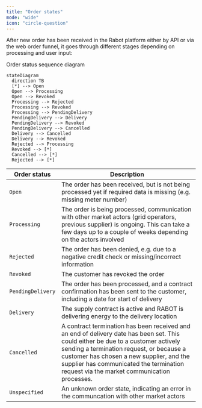 ```yaml
---
title: "Order states"
mode: "wide"
icon: "circle-question"
---
```


After new order has been received in the Rabot platform either by API or via the web order funnel, it goes through different stages depending on processing and user input:

<Frame>
  Order status sequence diagram

  ```mermaid
  stateDiagram
    direction TB
    [*] --> Open
    Open --> Processing
    Open --> Revoked
    Processing --> Rejected
    Processing --> Revoked
    Processing --> PendingDelivery
    PendingDelivery --> Delivery
    PendingDelivery --> Revoked
    PendingDelivery --> Cancelled
    Delivery --> Cancelled
    Delivery --> Revoked
    Rejected --> Processing
    Revoked --> [*]
    Cancelled --> [*]
    Rejected --> [*]
  ```
</Frame>

| Order status      | Description                                                                                                                                                                                                                                                                                                          |
| ----------------- | -------------------------------------------------------------------------------------------------------------------------------------------------------------------------------------------------------------------------------------------------------------------------------------------------------------------- |
| `Open`            | The order has been received, but is not being processed yet if required data is missing (e.g. missing meter number)                                                                                                                                                                                                  |
| `Processing`      | The order is being processed, communication with other market actors (grid operators, previous supplier) is ongoing. This can take a few days up to a couple of weeks depending on the actors involved                                                                                                               |
| `Rejected`        | The order has been denied, e.g. due to a negative credit check or missing/incorrect information                                                                                                                                                                                                                      |
| `Revoked`         | The customer has revoked the order                                                                                                                                                                                                                                                                                   |
| `PendingDelivery` | The order has been processed, and a contract confirmation has been sent to the customer, including a date for start of delivery                                                                                                                                                                                      |
| `Delivery`        | The supply contract is active and RABOT is delivering energy to the delivery location                                                                                                                                                                                                                                |
| `Cancelled`       | A contract termination has been received and an end of delivery date has been set. This could either be due to a customer actively sending a termination request, or because a customer has chosen a new supplier, and the supplier has communicated the termination request via the market communication processes. |
| `Unspecified`     | An unknown order state, indicating an error in the communcation with other market actors                                                                                                                                                                                                                             |